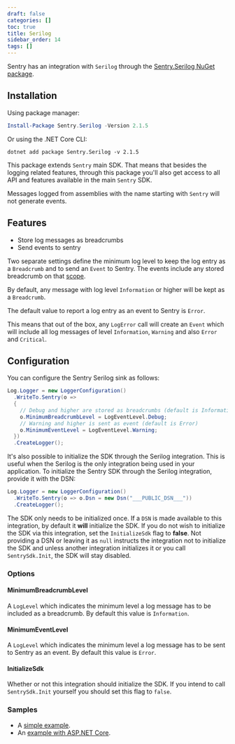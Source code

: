 ```yaml
---
draft: false
categories: []
toc: true
title: Serilog
sidebar_order: 14
tags: []
---
```


Sentry has an integration with `Serilog` through the [Sentry.Serilog NuGet package](https://www.nuget.org/packages/Sentry.Serilog).

## Installation

Using package manager:

```powershell
Install-Package Sentry.Serilog -Version 2.1.5
```

Or using the .NET Core CLI:

```shell
dotnet add package Sentry.Serilog -v 2.1.5
```

This package extends `Sentry` main SDK. That means that besides the logging related features, through this package you'll also get access to all API and features available in the main `Sentry` SDK.

<Alert level="warning" title="Note"><markdown>

Messages logged from assemblies with the name starting with `Sentry` will not generate events.

</markdown></Alert>

## Features

- Store log messages as breadcrumbs
- Send events to sentry

Two separate settings define the minimum log level to keep the log entry as a `Breadcrumb` and to send an `Event` to Sentry. The events include any stored breadcrumb on that [scope](/enriching-error-data/scopes/).

By default, any message with log level `Information` or higher will be kept as a `Breadcrumb`.

The default value to report a log entry as an event to Sentry is `Error`.

This means that out of the box, any `LogError` call will create an `Event` which will include all log messages of level `Information`, `Warning` and also `Error` and `Critical`.

## Configuration

You can configure the Sentry Serilog sink as follows:

```csharp
Log.Logger = new LoggerConfiguration()
  .WriteTo.Sentry(o =>
  {
    // Debug and higher are stored as breadcrumbs (default is Information)
    o.MinimumBreadcrumbLevel = LogEventLevel.Debug;
    // Warning and higher is sent as event (default is Error)
    o.MinimumEventLevel = LogEventLevel.Warning;
  })
  .CreateLogger();
```

It's also possible to initialize the SDK through the Serilog integration. This is useful when the Serilog is the only integration being used in your application. To initialize the Sentry SDK through the Serilog integration, provide it with the DSN:

```csharp
Log.Logger = new LoggerConfiguration()
  .WriteTo.Sentry(o => o.Dsn = new Dsn("___PUBLIC_DSN___"))
  .CreateLogger();
```

<Alert level="warning" title="Note"><markdown>

The SDK only needs to be initialized once. If a `DSN` is made available to this integration, by default it **will** initialize the SDK. If you do not wish to initialize the SDK via this integration, set the `InitializeSdk` flag to **false**. Not providing a DSN or leaving it as `null` instructs the integration not to initialize the SDK and unless another integration initializes it or you call `SentrySdk.Init`, the SDK will stay disabled.

</markdown></Alert>

### Options

#### MinimumBreadcrumbLevel

A `LogLevel` which indicates the minimum level a log message has to be included as a breadcrumb. By default this value is `Information`.

#### MinimumEventLevel

A `LogLevel` which indicates the minimum level a log message has to be sent to Sentry as an event. By default this value is `Error`.

#### InitializeSdk

Whether or not this integration should initialize the SDK. If you intend to call `SentrySdk.Init` yourself you should set this flag to `false`.

### Samples

- A [simple example](https://github.com/getsentry/sentry-dotnet/tree/main/samples/Sentry.Samples.Serilog).
- An [example with ASP.NET Core](https://github.com/getsentry/sentry-dotnet/tree/main/samples/Sentry.Samples.AspNetCore.Serilog).

